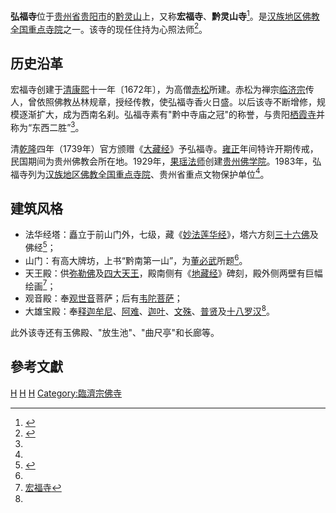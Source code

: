 {{Infobox religious building|name=弘福寺|creator=|footnotes=|refnum=|added=|designated=|elevation_footnotes=|elevation_m=<!-- or | elevation_ft = -->|materials=|date_demolished=<!-- or | date_destroyed = -->|construction_cost=|year_completed=1672年|groundbreaking=|established=1672年|funded_by=|founded_by=|image=Hongfushi.jpg|architecture_style=中式宗教古建筑|architect=|leadership=|consecration_year=|festival=<!-- or | festivals = -->|sect=[[临济宗|临济宗]]|deity=|location={{CHN}}・[[貴州省|貴州省]][[貴陽市|貴陽市]][[雲岩区|雲岩区]]|religious_affiliation=[[佛教|佛教]]|coordinates_footnotes=|coordinates={{coord|26|36|00|N|106|41|55|E|type:temple_region:China|format=dms|display=it}}|map_caption=|map_type=China Guizhou|caption=山門|website=}}{{文物保护单位
| 级别 = 省级
| 省区市 = 贵州省
| 名称 = 弘福寺
| 图片 = 
| 编号 = 
| 分类 = 古代建筑
| 时代 = [[清朝|清]]
| 所在 = [[贵州省|贵州省]][[贵阳市|贵阳市]]
| 登录 = 
}}
'''弘福寺'''位于[[贵州省|贵州省]][[贵阳市|贵阳市]]的[[黔灵山|黔灵山]]上，又称'''宏福寺'''、'''黔灵山寺'''<ref>{{Cite web |url=http://www.foz.cn/Article/mingsi/xinan/guizhou/Article_1628.html |title=贵阳市宏福寺 |access-date=2009-08-05 |archive-date=2007-08-28 |archive-url=https://web.archive.org/web/20070828091755/http://www.foz.cn/Article/mingsi/xinan/guizhou/Article_1628.html |dead-url=yes }}</ref>。是[[汉族地区佛教全国重点寺院|汉族地区佛教全国重点寺院]]之一。该寺的现任住持为心照法师<ref name="A">{{Cite web |url=http://www.qtwm.com/article.asp?id=1319 |title=贵州首刹弘福寺 |access-date=2009-08-05 |archive-date=2009-09-30 |archive-url=https://web.archive.org/web/20090930045825/http://www.qtwm.com/article.asp?id=1319 |dead-url=yes }}</ref>。

==历史沿革==
宏福寺创建于[[清朝|清]][[康熙|康熙]]十一年〔1672年〕，为高僧[[赤松|赤松]]所建。赤松为禅宗[[临济宗|临济宗]]传人，曾依照佛教丛林规章，授经传教，使弘福寺香火日盛。以后该寺不断增修，规模逐渐扩大，成为西南名刹。弘福寺素有"黔中寺庙之冠"的称誉，与贵阳[[栖霞寺|栖霞寺]]并称为“东西二胜”<ref name="A" />。

清[[乾隆|乾隆]]四年（1739年）官方颁赠《[[大藏经|大藏经]]》予弘福寺。[[雍正|雍正]]年间特许开期传戒，民国期间为贵州佛教会所在地。1929年，[[果瑶法师|果瑶法师]]创建[[贵州佛学院|贵州佛学院]]。1983年，弘福寺列为[[汉族地区佛教全国重点寺院|汉族地区佛教全国重点寺院]]、贵州省重点文物保护单位<ref name="A" />。

== 建筑风格==
*法华经塔：矗立于前山门外，七级，藏《[[妙法莲华经|妙法莲华经]]》，塔六方刻[[三十六佛|三十六佛]]及佛经<ref name="B">{{Cite web |url=http://medianet.qianlong.com/7692/2006/04/13/2220@3116793.htm |title=黔南第一山——黔灵山、弘福寺 |access-date=2009-08-05 |archive-date=2015-06-02 |archive-url=https://web.archive.org/web/20150602190237/http://medianet.qianlong.com/7692/2006/04/13/2220@3116793.htm |dead-url=yes }}</ref>；
*山门：有高大牌坊，上书“黔南第一山”，为[[董必武|董必武]]所题<ref name="B" />。
*天王殿：供[[弥勒佛|弥勒佛]]及[[四大天王|四大天王]]，殿南侧有《[[地藏经|地藏经]]》碑刻，殿外侧两壁有巨幅绘画<ref>[http://www.ndcnc.gov.cn/datalib/2003/Place/DL/DL-20031210132335/ 宏福寺]</ref>；
*观音殿：奉[[观世音|观世音]]菩萨；后有[[韦陀菩萨|韦陀菩萨]]；
*大雄宝殿：奉[[释迦牟尼|释迦牟尼]]、[[阿难|阿难]]、[[迦叶|迦叶]]、[[文殊|文殊]]、[[普贤|普贤]]及[[十八罗汉|十八罗汉]]<ref name="B"/>。

此外该寺还有玉佛殿、"放生池"、"曲尺亭"和长廊等。

==參考文獻==
<div class="references-small">
<references />
</div>

{{China-buddhism-temple}}
[[Category:汉族地区佛教全国重点寺院|H]]
[[Category:贵阳佛寺|H]]
[[Category:贵阳文物保护单位|H]]
[[Category:臨濟宗佛寺|Category:臨濟宗佛寺]]